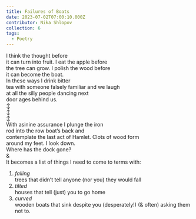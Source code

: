 ```yaml
---
title: Failures of Boats
date: 2023-07-02T07:00:10.000Z
contributor: Nika Shlopov
collection: 6
tags:
  - Poetry
---
```


I think the thought before<br />
it can turn into fruit. I eat the apple before<br />
the tree can grow. I polish the wood before<br />
it can become the boat.<br />
In these ways I drink bitter<br />
tea with someone falsely familiar and we laugh<br />
at all the silly people dancing next<br />
door ages behind us.<br />
↕<br />
↕<br />
↕<br />
With asinine assurance I plunge the iron<br />
rod into the row boat’s back and<br />
contemplate the last act of Hamlet. 				Clots of wood form<br />
around my feet. I look down.<br />
Where has the dock gone?<br />
&<br />
It becomes a list of things I need to come to terms with:<br />

1. *falling*<br />
   trees that didn’t tell anyone (nor you) they would fall
2. *tilted*<br />
   houses that tell (just) you to go home
3. *curved*<br />
   wooden boats that sink despite you (desperately!) (& often) asking them not to.
